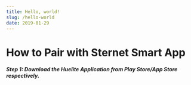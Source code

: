 ```yaml
---
title: Hello, world!
slug: /hello-world
date: 2019-01-29
---
```


# How to Pair with Sternet Smart App

##### **Step 1**: Download the Huelite Application from Play Store/App Store respectively.

